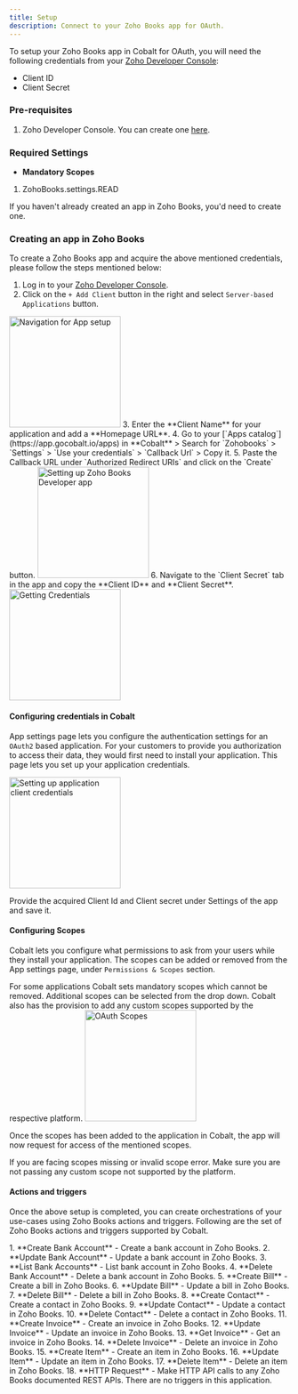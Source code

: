 ```yaml
---
title: Setup
description: Connect to your Zoho Books app for OAuth.
---
```

To setup your Zoho Books app in Cobalt for OAuth, you will need the following credentials from your [Zoho Developer Console](https://api-console.zoho.com/):
- Client ID
- Client Secret

### Pre-requisites

1. Zoho Developer Console. You can create one [here](https://accounts.zoho.com/register).

### Required Settings

* **Mandatory Scopes** 
1. ZohoBooks.settings.READ

<Info>If you haven't already created an app in Zoho Books, you'd need to create one.</Info>

### Creating an app in Zoho Books

To create a Zoho Books app and acquire the above mentioned credentials, please follow the steps mentioned below:

1. Log in to your [Zoho Developer Console](https://api-console.zoho.com/).
2. Click on the `+ Add Client` button in the right and select `Server-based Applications` button.
<img height="200" src="/images/Zohocrm/Zohocrm_navigation.png" alt="Navigation for App setup"/>
3. Enter the **Client Name** for your application and add a **Homepage URL**.
4. Go to your [`Apps catalog`](https://app.gocobalt.io/apps) in **Cobalt** > Search for `Zohobooks` > `Settings` > `Use your credentials` > `Callback Url` > Copy it.
5. Paste the Callback URL under `Authorized Redirect URIs` and click on the `Create` button.

<img height="200" src="/images/Zohobooks/Zohobooks_config.png" alt="Setting up Zoho Books Developer app"/>
6. Navigate to the `Client Secret` tab in the app and copy the **Client ID** and **Client Secret**.
<img height="200" src="/images/Zohocrm/Zohocrm_credentials.png" alt="Getting Credentials"/>

#### Configuring credentials in Cobalt
App settings page lets you configure the authentication settings for an `OAuth2` based application. For your customers to provide you authorization to access their data,
they would first need to install your application. This page lets you set up your application credentials.

<img height="200" src="/images/Zohobooks/Zohobooks_cobalt.png" alt="Setting up application client credentials"/>

Provide the acquired Client Id and Client secret under Settings of the app and save it.

#### Configuring Scopes
Cobalt lets you configure what permissions to ask from your users while they install your application. The scopes can be added or removed from the App settings page, under `Permissions & Scopes`
section. 

For some applications Cobalt sets mandatory scopes which cannot be removed. Additional scopes can be selected from the drop down. Cobalt also has the provision to add any 
custom scopes supported by the respective platform.
<img height="200" src="/images/Zohobooks/Zohobooks_scopes.png" alt="OAuth Scopes"/>

Once the scopes has been added to the application in Cobalt, the app will now request for access of the mentioned scopes.

<Warning>
If you are facing scopes missing or invalid scope error. Make sure you are not passing any custom scope not supported by the platform.
</Warning>

#### Actions and triggers
Once the above setup is completed, you can create orchestrations of your use-cases using Zoho Books actions and triggers. Following are the set of Zoho Books actions and triggers
supported by Cobalt.

<Tabs>
  <Tab title="Actions">
  <AccordionGroup>
  <Accordion title="Bank Account">
     1. **Create Bank Account** - Create a bank account in Zoho Books.
     2. **Update Bank Account** - Update a bank account in Zoho Books.
     3. **List Bank Accounts** - List bank account in Zoho Books.
     4. **Delete Bank Account** - Delete a bank account in Zoho Books.
    </Accordion>
    <Accordion title="Bill">
     5. **Create Bill** - Create a bill in Zoho Books.
     6. **Update Bill** - Update a bill in Zoho Books.
     7. **Delete Bill** - Delete a bill in Zoho Books.
      </Accordion>
    <Accordion title="Contact">
     8. **Create Contact** - Create a contact in Zoho Books.
     9. **Update Contact** - Update a contact in Zoho Books.
     10. **Delete Contact** - Delete a contact in Zoho Books.
       </Accordion>
    <Accordion title="Invoice">
     11. **Create Invoice** - Create an invoice in Zoho Books.
     12. **Update Invoice** - Update an invoice in Zoho Books.
     13. **Get Invoice** - Get an invoice in Zoho Books.
     14. **Delete Invoice** - Delete an invoice in Zoho Books.
      </Accordion>
    <Accordion title="Item">
     15. **Create Item** - Create an item in Zoho Books.
     16. **Update Item** - Update an item in Zoho Books.
     17. **Delete Item** - Delete an item in Zoho Books.
      </Accordion>
    <Accordion title="Others">
     18. **HTTP Request** - Make HTTP API calls to any Zoho Books documented REST APIs.
  </Accordion>
  </AccordionGroup>
  </Tab>

  <Tab title="Triggers">
        There are no triggers in this application.
  </Tab>
</Tabs>